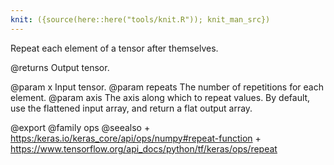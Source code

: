 ```yaml
---
knit: ({source(here::here("tools/knit.R")); knit_man_src})
---
```

Repeat each element of a tensor after themselves.

@returns
    Output tensor.

@param x Input tensor.
@param repeats The number of repetitions for each element.
@param axis The axis along which to repeat values. By default, use
    the flattened input array, and return a flat output array.

@export
@family ops
@seealso
+ <https:/keras.io/keras_core/api/ops/numpy#repeat-function>
+ <https://www.tensorflow.org/api_docs/python/tf/keras/ops/repeat>
